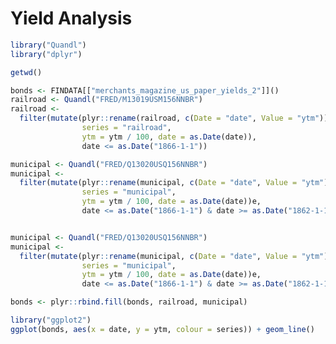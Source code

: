 # Yield Analysis

```r
library("Quandl")
library("dplyr")

getwd()

bonds <- FINDATA[["merchants_magazine_us_paper_yields_2"]]()
railroad <- Quandl("FRED/M13019USM156NNBR")
railroad <- 
  filter(mutate(plyr::rename(railroad, c(Date = "date", Value = "ytm")),
                series = "railroad",
                ytm = ytm / 100, date = as.Date(date)),
                date <= as.Date("1866-1-1"))

municipal <- Quandl("FRED/Q13020USQ156NNBR")
municipal <- 
  filter(mutate(plyr::rename(municipal, c(Date = "date", Value = "ytm")),
                series = "municipal",
                ytm = ytm / 100, date = as.Date(date))e,
                date <= as.Date("1866-1-1") & date >= as.Date("1862-1-1"))


municipal <- Quandl("FRED/Q13020USQ156NNBR")
municipal <- 
  filter(mutate(plyr::rename(municipal, c(Date = "date", Value = "ytm")),
                series = "municipal",
                ytm = ytm / 100, date = as.Date(date))e,
                date <= as.Date("1866-1-1") & date >= as.Date("1862-1-1"))

bonds <- plyr::rbind.fill(bonds, railroad, municipal)

library("ggplot2")
ggplot(bonds, aes(x = date, y = ytm, colour = series)) + geom_line()

```


